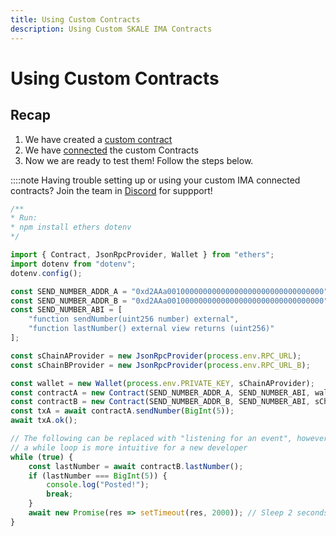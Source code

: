 ```yaml
---
title: Using Custom Contracts
description: Using Custom SKALE IMA Contracts
---
```



# Using Custom Contracts

## Recap

1. We have created a [custom contract](/build/skale-bridge/messaging-layer/create-custom-contracts)
2. We have [connected](/build/skale-bridge/messaging-layer/connect-custom-contracts) the custom Contracts
3. Now we are ready to test them! Follow the steps below.

::::note
Having trouble setting up or using your custom IMA connected contracts?
Join the team in [Discord](https://discord.gg/skale) for suppport!


```ts title="Ethers v6 Example"
/**
* Run:
* npm install ethers dotenv
*/

import { Contract, JsonRpcProvider, Wallet } from "ethers";
import dotenv from "dotenv";
dotenv.config();

const SEND_NUMBER_ADDR_A = "0xd2AAa00100000000000000000000000000000000"; // Contract on sChain A
const SEND_NUMBER_ADDR_B = "0xd2AAa00100000000000000000000000000000000"; // Contract on sChain B
const SEND_NUMBER_ABI = [
	"function sendNumber(uint256 number) external",
	"function lastNumber() external view returns (uint256)"
];

const sChainAProvider = new JsonRpcProvider(process.env.RPC_URL);
const sChainBProvider = new JsonRpcProvider(process.env.RPC_URL_B);

const wallet = new Wallet(process.env.PRIVATE_KEY, sChainAProvider);
const contractA = new Contract(SEND_NUMBER_ADDR_A, SEND_NUMBER_ABI, wallet);
const contractB = new Contract(SEND_NUMBER_ADDR_B, SEND_NUMBER_ABI, sChainBProvider);
const txA = await contractA.sendNumber(BigInt(5));
await txA.ok();

// The following can be replaced with "listening for an event", however,
// a while loop is more intuitive for a new developer
while (true) {
	const lastNumber = await contractB.lastNumber();
	if (lastNumber === BigInt(5)) {
		console.log("Posted!");
		break;
	}
	await new Promise(res => setTimeout(res, 2000)); // Sleep 2 seconds
}
```
